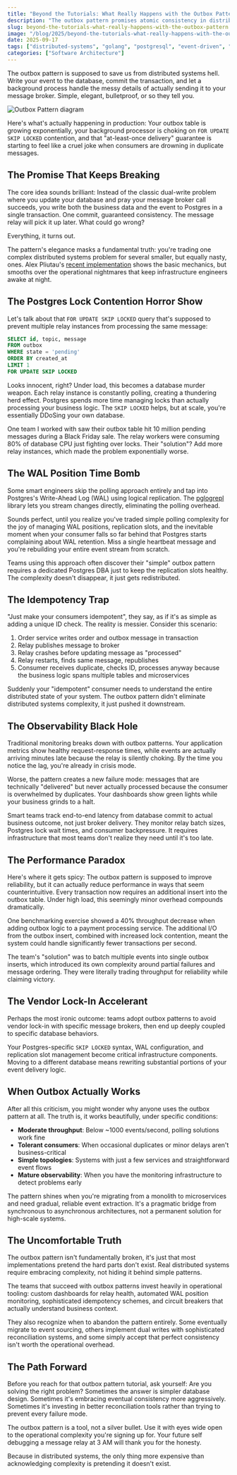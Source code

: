 ```yaml
---
title: "Beyond the Tutorials: What Really Happens with the Outbox Pattern"
description: "The outbox pattern promises atomic consistency in distributed systems, but the implementation reality is messier than most tutorials admit. Here's what actually happens when you combine Go, Postgres, and the complexities of real-world event delivery."
slug: beyond-the-tutorials-what-really-happens-with-the-outbox-pattern
image: "/blog/2025/beyond-the-tutorials-what-really-happens-with-the-outbox-pattern.webp"
date: 2025-09-17
tags: ["distributed-systems", "golang", "postgresql", "event-driven", "microservices"]
categories: ["Software Architecture"]
---
```


The outbox pattern is supposed to save us from distributed systems hell. Write your event to the database, commit the transaction, and let a background process handle the messy details of actually sending it to your message broker. Simple, elegant, bulletproof, or so they tell you.

![Outbox Pattern diagram](/blog/2025/outbox-pattern-diagram.png)

Here's what's actually happening in production: Your outbox table is growing exponentially, your background processor is choking on `FOR UPDATE SKIP LOCKED` contention, and that "at-least-once delivery" guarantee is starting to feel like a cruel joke when consumers are drowning in duplicate messages.

## The Promise That Keeps Breaking

The core idea sounds brilliant: Instead of the classic dual-write problem where you update your database and pray your message broker call succeeds, you write both the business data and the event to Postgres in a single transaction. One commit, guaranteed consistency. The message relay will pick it up later. What could go wrong?

Everything, it turns out.

The pattern's elegance masks a fundamental truth: you're trading one complex distributed systems problem for several smaller, but equally nasty, ones. Alex Pliutau's [recent implementation](https://packagemain.tech/p/how-to-implement-the-outbox-pattern-in-golang) shows the basic mechanics, but smooths over the operational nightmares that keep infrastructure engineers awake at night.

## The Postgres Lock Contention Horror Show

Let's talk about that `FOR UPDATE SKIP LOCKED` query that's supposed to prevent multiple relay instances from processing the same message:

```sql
SELECT id, topic, message
FROM outbox
WHERE state = 'pending'
ORDER BY created_at
LIMIT 1
FOR UPDATE SKIP LOCKED
```

Looks innocent, right? Under load, this becomes a database murder weapon. Each relay instance is constantly polling, creating a thundering herd effect. Postgres spends more time managing locks than actually processing your business logic. The `SKIP LOCKED` helps, but at scale, you're essentially DDoSing your own database.

One team I worked with saw their outbox table hit 10 million pending messages during a Black Friday sale. The relay workers were consuming 80% of database CPU just fighting over locks. Their "solution"? Add more relay instances, which made the problem exponentially worse.

## The WAL Position Time Bomb

Some smart engineers skip the polling approach entirely and tap into Postgres's Write-Ahead Log (WAL) using logical replication. The [pglogrepl](https://github.com/jackc/pglogrepl) library lets you stream changes directly, eliminating the polling overhead.

Sounds perfect, until you realize you've traded simple polling complexity for the joy of managing WAL positions, replication slots, and the inevitable moment when your consumer falls so far behind that Postgres starts complaining about WAL retention. Miss a single heartbeat message and you're rebuilding your entire event stream from scratch.

Teams using this approach often discover their "simple" outbox pattern requires a dedicated Postgres DBA just to keep the replication slots healthy. The complexity doesn't disappear, it just gets redistributed.

## The Idempotency Trap

"Just make your consumers idempotent", they say, as if it's as simple as adding a unique ID check. The reality is messier. Consider this scenario:

1. Order service writes order and outbox message in transaction
2. Relay publishes message to broker
3. Relay crashes before updating message as "processed"
4. Relay restarts, finds same message, republishes
5. Consumer receives duplicate, checks ID, processes anyway because the business logic spans multiple tables and microservices

Suddenly your "idempotent" consumer needs to understand the entire distributed state of your system. The outbox pattern didn't eliminate distributed systems complexity, it just pushed it downstream.


## The Observability Black Hole

Traditional monitoring breaks down with outbox patterns. Your application metrics show healthy request-response times, while events are actually arriving minutes late because the relay is silently choking. By the time you notice the lag, you're already in crisis mode.

Worse, the pattern creates a new failure mode: messages that are technically "delivered" but never actually processed because the consumer is overwhelmed by duplicates. Your dashboards show green lights while your business grinds to a halt.

Smart teams track end-to-end latency from database commit to actual business outcome, not just broker delivery. They monitor relay batch sizes, Postgres lock wait times, and consumer backpressure. It requires infrastructure that most teams don't realize they need until it's too late.

## The Performance Paradox

Here's where it gets spicy: The outbox pattern is supposed to improve reliability, but it can actually reduce performance in ways that seem counterintuitive. Every transaction now requires an additional insert into the outbox table. Under high load, this seemingly minor overhead compounds dramatically.

One benchmarking exercise showed a 40% throughput decrease when adding outbox logic to a payment processing service. The additional I/O from the outbox insert, combined with increased lock contention, meant the system could handle significantly fewer transactions per second.

The team's "solution" was to batch multiple events into single outbox inserts, which introduced its own complexity around partial failures and message ordering. They were literally trading throughput for reliability while claiming victory.

## The Vendor Lock-In Accelerant

Perhaps the most ironic outcome: teams adopt outbox patterns to avoid vendor lock-in with specific message brokers, then end up deeply coupled to specific database behaviors.

Your Postgres-specific `SKIP LOCKED` syntax, WAL configuration, and replication slot management become critical infrastructure components. Moving to a different database means rewriting substantial portions of your event delivery logic.


## When Outbox Actually Works

After all this criticism, you might wonder why anyone uses the outbox pattern at all. The truth is, it works beautifully, under specific conditions:

- **Moderate throughput**: Below ~1000 events/second, polling solutions work fine
- **Tolerant consumers**: When occasional duplicates or minor delays aren't business-critical
- **Simple topologies**: Systems with just a few services and straightforward event flows
- **Mature observability**: When you have the monitoring infrastructure to detect problems early

The pattern shines when you're migrating from a monolith to microservices and need gradual, reliable event extraction. It's a pragmatic bridge from synchronous to asynchronous architectures, not a permanent solution for high-scale systems.

## The Uncomfortable Truth

The outbox pattern isn't fundamentally broken, it's just that most implementations pretend the hard parts don't exist. Real distributed systems require embracing complexity, not hiding it behind simple patterns.

The teams that succeed with outbox patterns invest heavily in operational tooling: custom dashboards for relay health, automated WAL position monitoring, sophisticated idempotency schemes, and circuit breakers that actually understand business context.

They also recognize when to abandon the pattern entirely. Some eventually migrate to event sourcing, others implement dual writes with sophisticated reconciliation systems, and some simply accept that perfect consistency isn't worth the operational overhead.

## The Path Forward

Before you reach for that outbox pattern tutorial, ask yourself: Are you solving the right problem? Sometimes the answer is simpler database design. Sometimes it's embracing eventual consistency more aggressively. Sometimes it's investing in better reconciliation tools rather than trying to prevent every failure mode.

The outbox pattern is a tool, not a silver bullet. Use it with eyes wide open to the operational complexity you're signing up for. Your future self debugging a message relay at 3 AM will thank you for the honesty.

Because in distributed systems, the only thing more expensive than acknowledging complexity is pretending it doesn't exist.